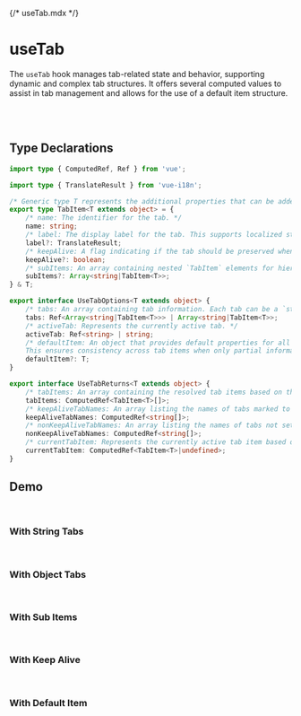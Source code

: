 {/* useTab.mdx */}



<Meta of={useTabStories}/>


# useTab

The `useTab` hook manages tab-related state and behavior, supporting dynamic and complex tab structures. It offers several computed values to assist in tab management and allows for the use of a default item structure.

<br/>
<br/>

## Type Declarations

```typescript
import type { ComputedRef, Ref } from 'vue';

import type { TranslateResult } from 'vue-i18n';

/* Generic type T represents the additional properties that can be added to the tab item. */
export type TabItem<T extends object> = {
    /* name: The identifier for the tab. */
    name: string;
    /* label: The display label for the tab. This supports localized string or other message formats. */
    label?: TranslateResult;
    /* keepAlive: A flag indicating if the tab should be preserved when switching to other tabs. */
    keepAlive?: boolean;
    /* subItems: An array containing nested `TabItem` elements for hierarchical tab structures. */
    subItems?: Array<string|TabItem<T>>;
} & T;

export interface UseTabOptions<T extends object> {
    /* tabs: An array containing tab information. Each tab can be a `string` or an object that follows the `TabItem` structure. */
    tabs: Ref<Array<string|TabItem<T>>> | Array<string|TabItem<T>>;
    /* activeTab: Represents the currently active tab. */
    activeTab: Ref<string> | string;
    /* defaultItem: An object that provides default properties for all generated tabs.
    This ensures consistency across tab items when only partial information is provided. */
    defaultItem?: T;
}

export interface UseTabReturns<T extends object> {
    /* tabItems: An array containing the resolved tab items based on the `tabs` input and the optional `defaultItem`. It provides a processed list of tabs with consistent structure. */
    tabItems: ComputedRef<TabItem<T>[]>;
    /* keepAliveTabNames: An array listing the names of tabs marked to be kept alive (`keepAlive: true`.) */
    keepAliveTabNames: ComputedRef<string[]>;
    /* nonKeepAliveTabNames: An array listing the names of tabs not set to be kept alive. */
    nonKeepAliveTabNames: ComputedRef<string[]>;
    /* currentTabItem: Represents the currently active tab item based on the `activeTab` input. If no matching tab is found, it returns `undefined`. */
    currentTabItem: ComputedRef<TabItem<T>|undefined>;
}
```

## Demo
<br/>

### With String Tabs
<Canvas of={useTabStories.WithStringTabs}/>
<br/>

### With Object Tabs
<Canvas of={useTabStories.WithObjectTabs}/>
<br/>

### With Sub Items
<Canvas of={useTabStories.WithSubItems}/>
<br/>

### With Keep Alive
<Canvas of={useTabStories.WithKeepAlive}/>
<br/>

### With Default Item
<Canvas of={useTabStories.WithDefaultItem}/>
<br/>
